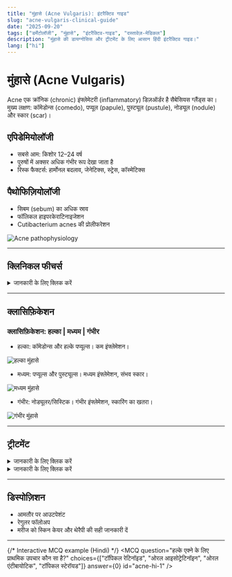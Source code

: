 ```yaml
---
title: "मुंहासे (Acne Vulgaris): इंटरैक्टिव गाइड"
slug: "acne-vulgaris-clinical-guide"
date: "2025-09-20"
tags: ["डर्मेटोलॉजी", "मुंहासे", "इंटरैक्टिव-गाइड", "दस्तावेज़-मेडिकल"]
description: "मुंहासे की डायग्नोसिस और ट्रीटमेंट के लिए आसान हिंदी इंटरैक्टिव गाइड।"
lang: ["hi"]
---
```


# मुंहासे (Acne Vulgaris)

Acne एक क्रॉनिक (chronic) इंफ्लेमेटरी (inflammatory) डिज़ऑर्डर है सैबेसियस ग्लैंड्स का। मुख्य लक्षण: कॉमेडोन्स (comedo), पप्यूल (papule), पुस्ट्यूल (pustule), नोड्यूल (nodule) और स्कार (scar)।

## एपिडेमियोलॉजी

- सबसे आम: किशोर 12–24 वर्ष
- पुरुषों में अक्सर अधिक गंभीर रूप देखा जाता है
- रिस्क फैक्टर्स: हार्मोनल बदलाव, जेनेटिक्स, स्ट्रेस, कॉस्मेटिक्स

## पैथोफिज़ियोलॉजी

- सिबम (sebum) का अधिक स्राव
- फॉलिकल हाइपरकेराटिनाइजेशन
- Cutibacterium acnes की प्रोलीफरेशन

![Acne pathophysiology](https://placehold.co/600x400/EEE/31343C)

---

## क्लिनिकल फीचर्स

<details>
<summary>जानकारी के लिए क्लिक करें</summary>

- कॉमेडोन्स: ओपन और क्लोज्ड  
- पप्यूल्स और पुस्ट्यूल्स  
- नोड्यूलर और सिस्टिक फॉर्म्स (गंभीर)  
- लोकलाइजेशन: फेस, बैक, चेस्ट  
- स्कार और पिगमेंटेशन की संभावना

</details>

---

## क्लासिफ़िकेशन


### क्लासिफ़िकेशन: हल्का | मध्यम | गंभीर

- हल्का: कॉमेडोन्स और हल्के पप्यूल्स। कम इंफ्लेमेशन।

![हल्का मुंहासे](https://placehold.co/600x400/EEE/31343C)

- मध्यम: पप्यूल्स और पुस्ट्यूल्स। मध्यम इंफ्लेमेशन, संभव स्कार।

![मध्यम मुंहासे](https://placehold.co/600x400/EEE/31343C)

- गंभीर: नोड्यूलर/सिस्टिक। गंभीर इंफ्लेमेशन, स्कारिंग का खतरा।

![गंभीर मुंहासे](https://placehold.co/600x400/EEE/31343C)

---

## ट्रीटमेंट


<details>
<summary>जानकारी के लिए क्लिक करें</summary>

### नॉन-फ़ार्माकोलॉजिकल
- स्किन हाइजीन, सॉफ्ट क्लेंजर  
- स्किन को ट्रॉमा/पॉपिंग से बचाएँ  
- हेल्दी डायट  

</details>

<details>
<summary>जानकारी के लिए क्लिक करें</summary>

### फार्माकोलॉजिकल
- **टॉपिकल (मौखिक नहीं)**: बेंज़ोइल पेरॉक्साइड, रेटिनॉइड्स, एंटीबैक्टीरियल क्रीम्स  
- **सिस्टेमिक (systemic)**: एंटीबायोटिक्स, इज़ोट्रेटिनॉइन (गंभीर केस में)  
- **हॉर्मोनल थेरैपी (women)**: महिलाओं में हाइपरएंड्रोजेनीज्म (hyperandrogenism) वाले केस में

</details>

---

## डिस्पोज़िशन

- आमतौर पर आउटपेशंट  
- रेगुलर फॉलोअप  
- मरीज को स्किन केयर और थेरैपी की सही जानकारी दें

---

{/* Interactive MCQ example (Hindi) */}
<MCQ
	question="हल्के एक्ने के लिए प्राथमिक उपचार कौन सा है?"
	choices={["टॉपिकल रेटिनॉइड", "ओरल आइसोट्रेटिनॉइन", "ओरल एंटीबायोटिक", "टॉपिकल स्टेरॉयड"]}
	answer={0}
	id="acne-hi-1"
/> 

